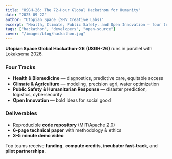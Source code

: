 ```yaml
---
title: "USGH-26: The 72-Hour Global Hackathon for Humanity"
date: "2025-09-22"
author: "Utopian Space (SHV Creative Labs)"
excerpt: "Health, Climate, Public Safety, and Open Innovation — four tracks, infinite impact. Here’s how USGH-26 works."
tags: ["hackathon", "developers", "open-source"]
cover: "/images/blog/hackathon.jpg"
---
```


**Utopian Space Global Hackathon-26 (USGH-26)** runs in parallel with Lokakṣema 2026.

### Four Tracks
- **Health & Biomedicine** — diagnostics, predictive care, equitable access  
- **Climate & Agriculture** — modeling, precision agri, water optimization  
- **Public Safety & Humanitarian Response** — disaster prediction, logistics, cybersecurity  
- **Open Innovation** — bold ideas for social good

### Deliverables
- Reproducible **code repository** (MIT/Apache 2.0)  
- **6-page technical paper** with methodology & ethics  
- **3–5 minute demo video**

Top teams receive **funding**, **compute credits**, **incubator fast-track**, and **pilot partnerships**.
